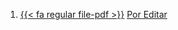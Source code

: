 1. [{{< fa regular file-pdf >}}](https://achalmaedison.netlify.app/programacion-software/cpp/2024-03-31-por-editar/index.pdf) [Por Editar](https://achalmaedison.netlify.app/programacion-software/cpp/2024-03-31-por-editar)
